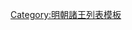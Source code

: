 {{ming|title=明朝稷山國諸王|ed=稷山國|head=[[宣德]]三年（[[1428年]]）封。|
{{ming/title}}
{{ming/list|稷山悼靖王|[[朱佶焆]]|朱模、庶五子|[[1428年]]—[[1442年]]|宣德三年封，[[正统 (年号)|正統]]七年薨。}}
{{ming/list|稷山莊靖王|[[朱幼垬]]|朱佶焆、嫡一子|[[1447年]]—[[1462年]]|正統十二年襲封。[[天顺 (明朝)|天順]]六年薨。}}
{{ming/list|稷山榮和王|[[朱詮鋈]]|朱幼垬、庶一子|[[1469年]]—[[1514年]]|[[成化]]五年襲封。[[正德 (明朝)|正德]]九年薨。}}
{{ming/list|稷山端簡王|[[朱勛㳋]]|朱詮鋈、嫡一子|[[1518年]]—[[1541年]]|正德十三年襲封。[[嘉靖]]二十年薨。}}
{{ming/list|稷山昭靖王|[[朱胤柯]]|朱勛㳋、嫡一子|[[1545年]]—[[1566年]]|嘉靖二十四年襲封。四十五年薨。}}
{{ming/list|稷山康和王|[[朱恬炠]]|朱胤柯、庶一子|[[1570年]]—[[1586年]]|[[隆庆 (明朝)|隆慶]]四年襲封。[[萬曆]]十四年薨。}}
{{ming/list|稷山王|[[朱珵埍]]|朱恬炠、嫡一子|？年|萬曆間襲封，薨。}}
{{ming/list|稷山王|[[朱效鈦]]|朱珵埍、庶一子|[[1622年]]—？年|萬曆三十四年封[[长子 (封号)|長子]]。[[天启 (明朝)|天啟]]二年襲封。}}
}}<noinclude>
[[Category:明朝諸王列表模板]]
</noinclude>
